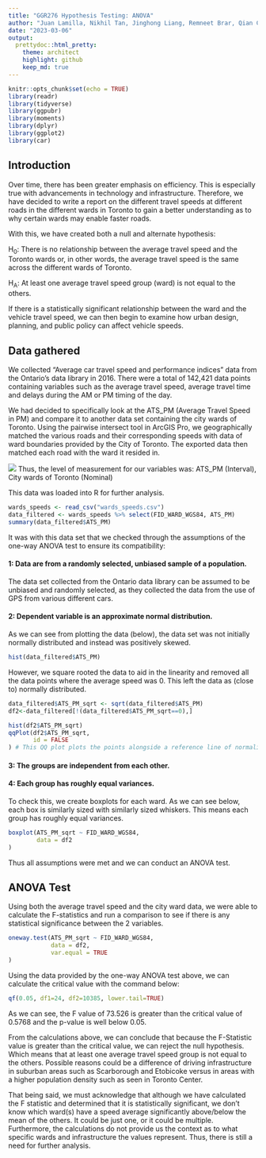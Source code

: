 ```yaml
---
title: "GGR276 Hypothesis Testing: ANOVA"
author: "Juan Lamilla, Nikhil Tan, Jinghong Liang, Remneet Brar, Qian Chi"
date: "2023-03-06"
output:
  prettydoc::html_pretty:
    theme: architect
    highlight: github
    keep_md: true
---
```


```r
knitr::opts_chunk$set(echo = TRUE)
library(readr)
library(tidyverse)
library(ggpubr)
library(moments)
library(dplyr)
library(ggplot2)
library(car)
```


## Introduction

Over time, there has been greater emphasis on efficiency. This is especially true with advancements in technology and infrastructure. Therefore, we have decided to write a report on the different travel speeds at different roads in the different wards in Toronto to gain a better understanding as to why certain wards may enable faster roads. 

With this, we have created both a null and alternate hypothesis:

H~0~: There is no relationship between the average travel speed and the Toronto wards or, in other words, the average travel speed is the same across the different wards of Toronto. 

H~A~: At least one average travel speed group (ward) is not equal to the others.

If there is a statistically significant relationship between the ward and the vehicle travel speed, we can then begin to examine how urban design, planning, and public policy can affect vehicle speeds. 


## Data gathered 

We collected “Average car travel speed and performance indices” data from the Ontario’s data library in 2016. There were a total of 142,421 data points containing variables such as the average travel speed, average travel time and delays during the AM or PM timing of the day. 

We had decided to specifically look at the ATS_PM (Average Travel Speed in PM) and compare it to another data set containing the city wards of Toronto. Using the pairwise intersect tool in ArcGIS Pro, we geographically matched the various roads and their corresponding speeds with data of ward boundaries provided by the City of Toronto. The exported data then matched each road with the ward it resided in. 

![](Layout.png)
Thus, the level of measurement for our variables was:
ATS_PM (Interval), City wards of Toronto (Nominal)

This data was loaded into R for further analysis.

```r
wards_speeds <- read_csv("wards_speeds.csv")
data_filtered <- wards_speeds %>% select(FID_WARD_WGS84, ATS_PM)
summary(data_filtered$ATS_PM)
```

It was with this data set that we checked through the assumptions of the one-way ANOVA test to ensure its compatibility:

#### 1: Data are from a randomly selected, unbiased sample of a population.

The data set collected from the Ontario data library can be assumed to be unbiased and randomly selected, as they collected the data from the use of GPS from various different cars. 

#### 2: Dependent variable is an approximate normal distribution.

As we can see from plotting the data (below), the data set was not initially normally distributed and instead was positively skewed.

```r
hist(data_filtered$ATS_PM)
```

However, we square rooted the data to aid in the linearity and removed all the data points where the average speed was 0. This left the data as (close to) normally distributed. 

```r
data_filtered$ATS_PM_sqrt <- sqrt(data_filtered$ATS_PM)
df2<-data_filtered[!(data_filtered$ATS_PM_sqrt==0),]

hist(df2$ATS_PM_sqrt)
qqPlot(df2$ATS_PM_sqrt,
       id = FALSE
) # This QQ plot plots the points alongside a reference line of normality. As we can see, the points more or less fall along this line.
```

#### 3: The groups are independent from each other. 

#### 4: Each group has roughly equal variances.

To check this, we create boxplots for each ward. As we can see below, each box is similarly sized with similarly sized whiskers. This means each group has roughly equal variances.

```r
boxplot(ATS_PM_sqrt ~ FID_WARD_WGS84,
        data = df2
)
```

Thus all assumptions were met and we can conduct an ANOVA test.

## ANOVA Test

Using both the average travel speed and the city ward data, we were able to calculate the F-statistics and run a comparison to see if there is any statistical significance between the 2 variables. 

```r
oneway.test(ATS_PM_sqrt ~ FID_WARD_WGS84,
            data = df2,
            var.equal = TRUE
)
```
Using the data provided by the one-way ANOVA test above, we can calculate the critical value with the command below:

```r
qf(0.05, df1=24, df2=10385, lower.tail=TRUE)
```

As we can see, the F value of 73.526 is greater than the critical value of 0.5768 and the p-value is well below 0.05.

From the calculations above, we can conclude that because the F-Statistic value is greater than the critical value, we can reject the null hypothesis. Which means that at least one average travel speed group is not equal to the others. Possible reasons could be a difference of driving infrastructure in suburban areas such as Scarborough and Etobicoke versus in areas with a higher population density such as seen in Toronto Center. 

That being said, we must acknowledge that although we have calculated the F statistic and determined that it is statistically significant, we don’t know which ward(s) have a speed average significantly above/below the mean of the others. It could be just one, or it could be multiple. Furthermore, the calculations do not provide us the context as to what specific wards and infrastructure the values represent. Thus, there is still a need for further analysis. 

